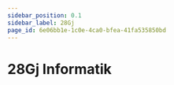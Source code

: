 ```yaml
---
sidebar_position: 0.1
sidebar_label: 28Gj
page_id: 6e06bb1e-1c0e-4ca0-bfea-41fa535850bd
---
```



# 28Gj Informatik

<Tabs queryString="semester">
    <TabItem label="Einzellektion" value="gym1-hs-theorie">
        <SemesterTable
            header={['Datum', 'Thema', 'Inhalt']}
            compact
            selectable
            rows={hs2024}
            order={SortTimeTableByDate()}
        />
    </TabItem>
    <TabItem label="Praktikum" value="gym1-hs-praktikum">
        <SemesterTable
            header={['Datum', 'Halbklasse', 'Thema', 'Inhalt']}
            compact
            selectable
            rows={hk2024}
            order={SortTimeTableByDate()}
        />
    </TabItem>
</Tabs>
